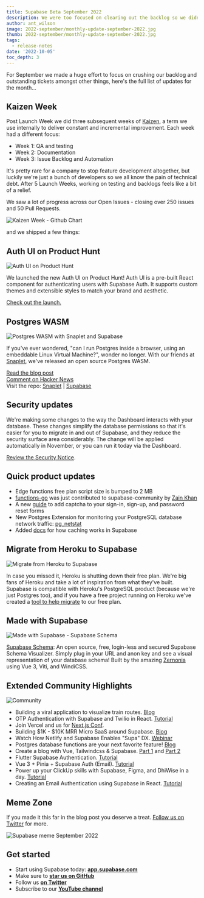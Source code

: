 ```yaml
---
title: Supabase Beta September 2022
description: We were too focused on clearing out the backlog so we didn't ship anything new last month... or did we?!
author: ant_wilson
image: 2022-september/monthly-update-september-2022.jpg
thumb: 2022-september/monthly-update-september-2022.jpg
tags:
  - release-notes
date: '2022-10-05'
toc_depth: 3
---
```


For September we made a huge effort to focus on crushing our backlog and outstanding tickets amongst other things, here's the full list of updates for the month...

## Kaizen Week

Post Launch Week we did three subsequent weeks of [Kaizen](https://en.wikipedia.org/wiki/Kaizen), a term we use internally to deliver constant and incremental improvement. Each week had a different focus:

- Week 1: QA and testing
- Week 2: Documentation
- Week 3: Issue Backlog and Automation

It's pretty rare for a company to stop feature development altogether, but luckily we're just a bunch of developers so we all know the pain of technical debt. After 5 Launch Weeks, working on testing and backlogs feels like a bit of a relief.

We saw a lot of progress across our Open Issues - closing over 250 issues and 50 Pull Requests.

![Kaizen Week - Github Chart](/images/blog/2022-september/kaizen.jpg)

and we shipped a few things:

## Auth UI on Product Hunt

![Auth UI on Product Hunt](/images/blog/2022-september/auth-ui-product-hunt.png)

We launched the new Auth UI on Product Hunt! Auth UI is a pre-built React component for authenticating users with Supabase Auth. It supports custom themes and extensible styles to match your brand and aesthetic.

[Check out the launch.](https://www.producthunt.com/posts/auth-ui-login-ui-for-your-web-app)

## Postgres WASM

![Postgres WASM with Snaplet and Supabase](/images/blog/2022-september/postgres-wasm.jpg)

If you've ever wondered, "can I run Postgres inside a browser, using an embeddable Linux Virtual Machine?", wonder no longer. With our friends at [Snaplet](https://www.snaplet.dev/?utm_campaign=Beta%20update%20emails&utm_source=hs_email&utm_medium=email&_hsenc=p2ANqtz-8u0x9grbiydYqh56hC_8Dta4ZiTdWbW0eXWkVCnUEUGWWoVDFXCpWzJWImkLfM-lG-o2JX), we've released an open source Postgres WASM.

[Read the blog post](https://supabase.com/blog/postgres-wasm) <br/>
[Comment on Hacker News](https://news.ycombinator.com/item?id=33067962) <br/>
Visit the repo: [Snaplet](https://github.com/snaplet/postgres-wasm) | [Supabase](https://github.com/supabase-community/postgres-wasm)

## Security updates

We're making some changes to the way the Dashboard interacts with your database. These changes simplify the database permissions so that it's easier for you to migrate in and out of Supabase, and they reduce the security surface area considerably. The change will be applied automatically in November, or you can run it today via the Dashboard.

[Review the Security Notice](https://github.com/supabase/supabase/discussions/9314).

## Quick product updates

- Edge functions free plan script size is bumped to 2 MB
- [functions-go](https://github.com/supabase-community/functions-go) was just contributed to supabase-community by [Zain Khan](https://twitter.com/Za1n_K)
- A new [guide](https://supabase.com/docs/guides/auth/auth-captcha) to add captcha to your sign-in, sign-up, and password reset forms
- New Postgres Extension for monitoring your PostgreSQL database network traffic: [pg_netstat](https://github.com/supabase/pg_netstat)
- Added [docs](https://supabase.com/docs/guides/storage-cdn) for how caching works in Supabase

## Migrate from Heroku to Supabase

![Migrate from Heroku to Supabase](/images/blog/2022-september/migrate-from-heroku-to-supabase.jpg)

In case you missed it, Heroku is shutting down their free plan. We're big fans of Heroku and take a lot of inspiration from what they've built. Supabase is compatible with Heroku's PostgreSQL product (because we're just Postgres too), and if you have a free project running on Heroku we've created a [tool to help migrate](https://migrate.supabase.com/) to our free plan.

## Made with Supabase

![Made with Supabase - Supabase Schema](/images/blog/2022-september/madewithsupabase.jpg)

[Supabase Schema](https://supabase-schema.vercel.app/): An open source, free, login-less and secured Supabase Schema Visualizer. Simply plug in your URL and anon key and see a visual representation of your database schema! Built by the amazing [Zernonia](https://twitter.com/zernonia) using Vue 3, Viti, and WindiCSS.

## Extended Community Highlights

![Community](/images/blog/2022-june/community.jpg)

- Building a viral application to visualize train routes. [Blog](https://vercel.com/blog/building-a-viral-application-to-visualize-train-routes)
- OTP Authentication with Supabase and Twilio in React. [Tutorial](https://refine.dev/blog/supabase-twilio-otp-authentication-in-react/)
- Join Vercel and us for [Next.js Conf](https://nextjs.org/conf).
- Building $1K - $10K MRR Micro SaaS around Supabase. [Blog](https://microsaasidea.substack.com/p/micro-saas-products-around-supabase)
- Watch How Netlify and Supabase Enables "Supa" DX. [Webinar](https://www.netlify.com/resources/webinars/how-netlify-supabase-enables-supa-dx/)
- Postgres database functions are your next favorite feature! [Blog](https://mirror.xyz/0x7D15080A13c8128dBAf90a2c2326058b5c1D5eac/MaiOq5m1xSa9QfMuiLYq4bJdA0owWoTpOZNlQv76_so)
- Create a blog with Vue, Tailwindcss & Supabase. [Part 1](https://youtube.com/watch?v=0NB9lgFcOT4) and [Part 2](https://youtube.com/watch?v=UP2mHUpcv6g)
- Flutter Supabase Authentication. [Tutorial](https://www.sandromaglione.com/techblog/flutter-supabase-authentication-complete-tutorial)
- Vue 3 + Pinia + Supabase Auth (Email). [Tutorial](https://towardsdev.com/vue-3-pinia-supabase-auth-email-1228f5f8502e)
- Power up your ClickUp skills with Supabase, Figma, and DhiWise in a day. [Tutorial](https://dev.to/saloni137/power-up-your-clickup-skills-with-supabase-figma-and-dhiwise-in-a-day-3pak)
- Creating an Email Authentication using Supabase in React. [Tutorial](https://dev.to/surajondev/creating-an-email-authentication-using-supabase-in-react-5883)

## Meme Zone

If you made it this far in the blog post you deserve a treat. [Follow us on Twitter](https://twitter.com/supabase) for more.

![Supabase meme September 2022](/images/blog/2022-september/beta-update-september-meme.jpeg)

## Get started

- Start using Supabase today: **[app.supabase.com](https://app.supabase.com/)**
- Make sure to **[star us on GitHub](https://github.com/supabase/supabase)**
- Follow us **[on Twitter](https://twitter.com/supabase)**
- Subscribe to our **[YouTube channel](https://www.youtube.com/c/supabase)**
